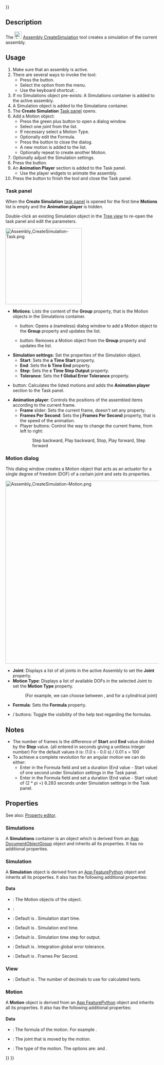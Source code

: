 <languages/>
{{UnfinishedDocu{{#translation:}}}}
<translate>

<!--T:1-->
{{Docnav
|[[Assembly_CreateView|CreateView]]
|[[Assembly_CreateBom|CreateBom]]
|[[Assembly_Workbench|Assembly]]
|IconL=Assembly_CreateView.svg
|IconR=Assembly_CreateBom.svg
|IconC=Workbench_Assembly.svg
}}

<!--T:2-->
{{GuiCommand
|Name=Assembly CreateSimulation
|MenuLocation=Assembly → Create Simulation
|Workbenches=[[Assembly_Workbench|Assembly]]
|Shortcut={{KEY|S}}
|Version=1.1
|SeeAlso=
}}

==Description== <!--T:3-->

<!--T:4-->
The [[Image:Assembly_CreateSimulation.svg|24px]] [[Assembly_CreateSimulation|Assembly CreateSimulation]] tool creates a simulation of the current assembly.

==Usage== <!--T:5-->

<!--T:6-->
# Make sure that an assembly is active.
# There are several ways to invoke the tool:
#* Press the {{Button|[[Image:Assembly_CreateSimulation.svg|16px]] [[Assembly_CreateSimulation|Create Simulation]]}} button.
#* Select the {{MenuCommand|Assembly → [[Image:Assembly_CreateSimulation.svg|16px]] Create Simulation}} option from the menu.
#* Use the keyboard shortcut: {{KEY|S}}.
# If no Simulations object pre-exists: A Simulations container is added to the active assembly.
# A Simulation object is added to the Simulations container.
# The '''Create Simulation''' [[Task_panel|Task panel]] opens.
# Add a Motion object:
#* Press the green plus button to open a dialog window.
#* Select one joint from the list.
#* If necessary select a Motion Type.
#* Optionally edit the Formula.
#* Press the {{Button|OK}} button to close the dialog.
#* A new motion is added to the list.
#* Optionally repeat to create another Motion.
# Optionally adjust the Simulation settings.
# Press the  {{Button|Generate}} button.
# An '''Animation Player''' section is added to the  Task panel.
#* Use the player widgets to animate the assembly.
# Press the {{Button|OK}} button to finish the tool and close the Task panel.

===Task panel=== <!--T:29-->

<!--T:30-->
When the '''Create Simulation''' [[Task_panel|task panel]] is opened for the first time '''Motions''' list is empty and the '''Animation player''' is hidden.

<!--T:31-->
Double-click an existing Simulation object in the [[Tree_view|Tree view]] to re-open the task panel and edit the parameters.

</translate>
[[Image:Assembly_CreateSimulation-Task.png|250px]]
<translate>

<!--T:32-->
* '''Motions''': Lists the content of the '''Group''' property, that is the Motion objects in the Simulations container.
** {{Button|[[Image:List-add.svg|16px]]}} button: Opens a (nameless) dialog window to add a Motion object to the '''Group''' property and updates the list.
** {{Button|[[Image:Edit-delete.svg|16px]]}} button: Removes a Motion object from the '''Group''' property and updates the list.
* '''Simulation settings''': Set the properties of the Simulation object.
** '''Start''': Sets the '''a Time Start''' property.
** '''End''': Sets the '''b Time End''' property.
** '''Step''': Sets the '''c Time Step Output''' property.
** '''Tolerance''': Sets the '''f Global Error Tolerance''' property.
* {{Button|Generate}} button: Calculates the listed motions and adds the '''Animation player''' section to the Task panel.
* '''Animation player''': Controls the positions of the assembled items according to the current frame.
** '''Frame''' slider: Sets the current frame, doesn't set any property.
** '''Frames Per Second''': Sets the '''j Frames Per Second''' property, that is the speed of the animation.
** Player buttons: Control the way to change the current frame, from left to right:
**: Step backward, Play backward, Stop, Play forward, Step forward

===Motion dialog=== <!--T:33-->

<!--T:34-->
This dialog window creates a Motion object that acts as an actuator for a single degree of freedom (DOF) of a certain joint and sets its properties.

</translate>
[[Image:Assembly_CreateSimulation-Motion.png|600px]]
<translate>

<!--T:35-->
{{Caption|The extra help text appears if the {{Button|Help}} button is pressed.<br>(Don't mind the appearance of the {{Button|OK}} button, it is active and useable)}}

<!--T:36-->
* '''Joint''': Displays a list of all joints in the active Assembly to set the '''Joint''' property.
* '''Motion Type''': Displays a list of available DOFs in the selected Joint to set the '''Motion Type''' property.
*: (For example, we can choose between {{Value|Angular}}, and {{Value|Linear}} for a cylindrical joint)
* '''Formula''': Sets the '''Formula''' property.
* {{Button|Help}} / {{Button|Hide help}} buttons: Toggle the visibility of the help text regarding the formulas.

==Notes== <!--T:8-->

<!--T:9-->
* The number of frames is the difference of '''Start''' and '''End''' value divided by the '''Step''' value. (all entered in seconds giving a unitless integer number) For the default values it is: (1.0 s - 0.0 s) / 0.01 s = 100 
* To achieve a complete revolution for an angular motion we can do either:
** Enter {{Value|2 * pi * time}} in the Formula field and set a duration (End value - Start value) of one second under Simulation settings in the Task panel.
** Enter {{Value|1 * time}} in the Formula field and set a duration (End value - Start value) of (2 * pi =) 6.283 seconds under Simulation settings in the Task panel.

==Properties== <!--T:10-->

<!--T:11-->
See also: [[Property_editor|Property editor]].

===Simulations=== <!--T:12-->

<!--T:13-->
A '''Simulations''' container is an {{Incode|Assembly::SimulationGroup}} object which is derived from an [[App_DocumentObjectGroup|App DocumentObjectGroup]] object and inherits all its properties. It has no additional properties.

===Simulation=== <!--T:14-->

<!--T:15-->
A '''Simulation''' object is derived from an [[App_FeaturePython|App FeaturePython]] object and inherits all its properties. It also has the following additional properties:

====Data==== <!--T:16-->

<!--T:17-->
{{Properties_Title|Base}}

<!--T:18-->
* {{PropertyData|Group|LinkList}}: The Motion objects of the object.
* {{PropertyData|_ Group Touched|Bool|hidden}}:

<!--T:19-->
{{Properties_Title|Simulation}}

<!--T:20-->
* {{PropertyData|a Time Start|Time}}: Default is {{value|0.0 s}}. Simulation start time.
* {{PropertyData|b Time End|Time}}: Default is {{value|4.0 s}}. Simulation end time.
* {{PropertyData|c Time Step Output|Time}}: Default is {{value|0.01 s}}. Simulation time step for output.
* {{PropertyData|f Global Error Tolerance|Float}}: Default is {{value|1e-06}}. Integration global error tolerance.
* {{PropertyData|j Frames Per Second|Integer}}: Default is {{value|30}}. Frames Per Second.

===View=== <!--T:21-->

<!--T:22-->
{{Properties_Title|Space}}

<!--T:23-->
* {{PropertyView|Decimals|Integer}}: Default is {{value|9}}. The number of decimals to use for calculated texts.

===Motion=== <!--T:24-->

<!--T:25-->
A '''Motion''' object is derived from an [[App_FeaturePython|App FeaturePython]] object and inherits all its properties. It also has the following additional properties:

====Data==== <!--T:26-->

<!--T:27-->
{{Properties_Title|Motion}}

<!--T:28-->
* {{PropertyData|Formula|String}}: The formula of the motion. For example {{Value|1.0*time}}.
* {{PropertyData|Joint|XLinkSubHidden}}: The joint that is moved by the motion.
* {{PropertyData|Motion Type|Enumeration}}: The type of the motion. The options are: {{Value|Angular}} and {{Value|Linear}}.


<!--T:7-->
{{Docnav
|[[Assembly_CreateView|CreateView]]
|[[Assembly_CreateBom|CreateBom]]
|[[Assembly_Workbench|Assembly]]
|IconL=Assembly_CreateView.svg
|IconR=Assembly_CreateBom.svg
|IconC=Workbench_Assembly.svg
}}

</translate>
{{Assembly_Tools_navi{{#translation:}}}}
{{Userdocnavi{{#translation:}}}}